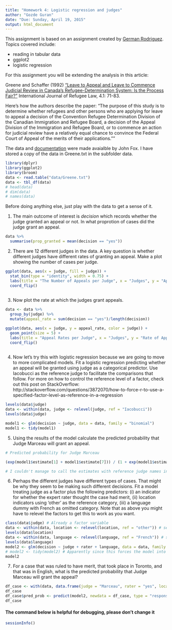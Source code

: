 ```yaml
---
title: "Homework 4: Logistic regression and judges"
author: "Gozde Guran"
date: "Due: Sunday, April 19, 2015"
output: html_document
---
```


This assignment is based on an assignment created by [German Rodriguez](http://data.princeton.edu/wws509/sets/set3.html).  Topics covered include:

- reading in tabular data
- ggplot2
- logistic regression

For this assignment you will be extending the analysis in this article:

Greene and Schaffer (1992) ["Leave to Appeal and Leave to Commence Judicial Review in Canada's Refugee-Determination System: Is the Process Fair?"](http://yorkspace.library.yorku.ca/xmlui/handle/10315/7864) International Journal of Refugee Law, 4.1: 71-83.

Here's how the authors describe the paper:
"The purpose of this study is to determine whether refugees and other persons who are applying for leave to appeal a decision of the Convention Refugee Determination Division of the Canadian Immigration and Refugee Board, a decision of the Appeal Division of the Immigration and Refugee Board, or to commence an action for judicial review have a relatively equal chance to convince the Federal Court of Appeal of the merits of their applications.""

The data and [documentation](http://socserv.mcmaster.ca/jfox/Books/Applied-Regression-2E/datasets/Greene.pdf) were made avaialble by John Fox.  I have stored a copy of the data in Greene.txt in the subfolder data.


```r
library(dplyr)
library(ggplot2)
library(broom)
data <- read.table("data/Greene.txt")
data <- tbl_df(data)
# head(data)
# dim(data)
# names(data)
```

Before doing anything else, just play with the data to get a sense of it.

(@) The main outcome of interest is *decision* which records whether the judge granted an appeal or not.  In what proprotion of cases did the judge grant an appeal.

```r
data %>%
  summarise(prop_granted = mean(decision == "yes"))
```

(@) There are 12 different judges in the data. A key question is whether different judges have different rates of granting an appeal.  Make a plot showing the number of cases per judge.

```r

ggplot(data, aes(x = judge, fill = judge)) + 
  stat_bin(type = "identity", width = 0.75) + 
  labs(title = "The Number of Appeals per Judge", x = "Judges", y = "Appeals") +
  coord_flip() 
  
```

(@) Now plot the rate at which the judges grant appeals. 

```r
data <- data %>%
  group_by(judge) %>%
  mutate(appeal_rate = sum(decision == "yes")/length(decision))

ggplot(data, aes(x = judge, y = appeal_rate, color = judge)) + 
  geom_point(size = 5) +
  labs(title = "Appeal Rates per Judge", x = "Judges", y = "Rate of Appeal") +
  coord_flip()
  
```

(@) Now let's try this with logistic regression because we are going to move to more complicated models.  Fit a logistic regression predicting whether an appeal will be granted using judge as a categorical predictor. Use Iacobucci as the reference judge to facilitate the comparisons that follow. For more on how to control the reference level of a factor, check out this post on StackOverflow: http://stackoverflow.com/questions/3872070/how-to-force-r-to-use-a-specified-factor-level-as-reference-in-a-regression

```r
levels(data$judge)
data <- within(data, judge <- relevel(judge, ref = "Iacobucci"))
levels(data$judge)

model1 <- glm(decision ~ judge, data = data, family = "binomial")
model1 <- tidy(model1)
```

(@) Using the results of the model calculate the predicted probability that Judge Marceau will grant an appeal.

```r
# Predicted probability for Judge Marceau

(exp(model1$estimate[1] + model1$estimate[7])) / (1 + exp(model1$estimate[1] + model1$estimate[7]))

# I couldn't manage to call the estimates with reference judge names instead of numbers. 

```

(@) Perhaps the different judges have different types of cases.  That might be why they seem to be making such different decisions.  Fit a model treating judge as a factor plus the following predictors: (i) an indicator for whether the expert rater thought the case had merit, (ii) location indicators using 'other' as the reference category, (iii) a language dummy with French as omitted category.  Note that as above you might have to relevel the factors to get this to work as you want.

```r
class(data$judge) # Already a factor variable
data <- within(data, location <- relevel(location, ref = "other")) # set reference category for location as "other"
levels(data$location) 
data <- within(data, language <- relevel(language, ref = "French")) # set reference category for language as French
levels(data$language) 
model2 <- glm(decision ~ judge + rater + language, data = data, family = "binomial")
# model2 <- tidy(model2) # Apparently since this forces the model into a data frame, the predict function below wouldn't work. It only accepts objects of class glm or lm for the first argument so I kept it as it is.
model2
```

(@) For a case that was ruled to have merit, that took place in Toronto, and that was in English, what is the predicted probability that Judge Marceau will grant the appeal?

```r
df_case <- with(data, data.frame(judge = "Marceau", rater = "yes", location = "Toronto", language = "English"))
df_case
df_case$pred_prob <- predict(model2, newdata = df_case, type = "response")
df_case
```


#### The command below is helpful for debugging, please don't change it

```r
sessionInfo()
```


